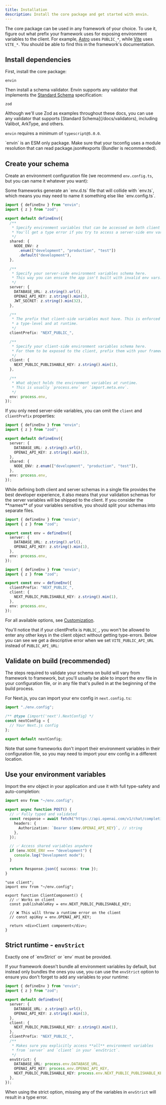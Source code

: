 ```yaml
---
title: Installation
description: Install the core package and get started with envin.
---
```


The core package can be used in any framework of your choice. To use it, figure out what prefix your framework uses for exposing environment variables to the client. For example, [Astro](https://astro.build) uses `PUBLIC_*`, while [Vite](https://vite.dev) uses `VITE_*`. You should be able to find this in the framework's documentation.

<Steps>

<Step>

## Install dependencies

First, install the core package:

```package-install
envin
```

Then install a schema validator. Envin supports any validator that implements the [Standard Schema](/docs/validators) specification:

```package-install
zod
```

<Callout type="info">
  Although we'll use Zod as examples throughout these docs, you can use any
  validator that supports [Standard Schema](/docs/validators), including
  Valibot, ArkType, and others.
</Callout>

<Callout type="info">`envin` requires a minimum of `typescript@5.0.0`.</Callout>

<Callout type="info">
  `envin` is an ESM only package. Make sure that your tsconfig uses a module
  resolution that can read package.json#exports (Bundler is recommended).
</Callout>

</Step>

<Step>

## Create your schema

Create an environment configuration file (we recommend `env.config.ts`, but you can name it whatever you want):

<Callout type="info">
  Some frameworks generate an `env.d.ts` file that will collide with `env.ts`,
  which means you may need to name it something else like `env.config.ts`.
</Callout>

```ts title="env.config.ts"
import { defineEnv } from "envin";
import { z } from "zod";

export default defineEnv({
  /**
   * Specify environment variables that can be accessed on both client and server.
   * You'll get a type error if you try to access a server-side env var on the client.
   */
  shared: {
    NODE_ENV: z
      .enum(["development", "production", "test"])
      .default("development"),
  },

  /**
   * Specify your server-side environment variables schema here.
   * This way you can ensure the app isn't built with invalid env vars.
   */
  server: {
    DATABASE_URL: z.string().url(),
    OPENAI_API_KEY: z.string().min(1),
    JWT_SECRET: z.string().min(32),
  },

  /**
   * The prefix that client-side variables must have. This is enforced both at
   * a type-level and at runtime.
   */
  clientPrefix: "NEXT_PUBLIC_",

  /**
   * Specify your client-side environment variables schema here.
   * For them to be exposed to the client, prefix them with your framework's public prefix.
   */
  client: {
    NEXT_PUBLIC_PUBLISHABLE_KEY: z.string().min(1),
  },

  /**
   * What object holds the environment variables at runtime.
   * This is usually `process.env` or `import.meta.env`.
   */
  env: process.env,
});
```

If you only need server-side variables, you can omit the `client` and `clientPrefix` properties:

```ts title="env.config.ts"
import { defineEnv } from "envin";
import { z } from "zod";

export default defineEnv({
  server: {
    DATABASE_URL: z.string().url(),
    OPENAI_API_KEY: z.string().min(1),
  },
  shared: {
    NODE_ENV: z.enum(["development", "production", "test"]),
  },
  env: process.env,
});
```

<Callout type="warn">
  While defining both client and server schemas in a single file provides the
  best developer experience, it also means that your validation schemas for the
  server variables will be shipped to the client. If you consider the **names**
  of your variables sensitive, you should split your schemas into separate
  files.

```ts title="env/server.ts"
import { defineEnv } from "envin";
import { z } from "zod";

export const env = defineEnv({
  server: {
    DATABASE_URL: z.string().url(),
    OPENAI_API_KEY: z.string().min(1),
  },
  env: process.env,
});
```

```ts title="env/client.ts"
import { defineEnv } from "envin";
import { z } from "zod";

export const env = defineEnv({
  clientPrefix: "NEXT_PUBLIC_",
  client: {
    NEXT_PUBLIC_PUBLISHABLE_KEY: z.string().min(1),
  },
  env: process.env,
});
```

</Callout>

For all available options, see [Customization](/docs/customization).

You'll notice that if your clientPrefix is `PUBLIC_`, you won't be allowed to enter any other keys in the client object without getting type-errors. Below you can see we get a descriptive error when we set `VITE_PUBLIC_API_URL` instead of `PUBLIC_API_URL`:

</Step>

<Step>

## Validate on build (recommended)

The steps required to validate your schema on build will vary from framework to framework, but you'll usually be able to import the env file in your configuration file, or in any file that's pulled in at the beginning of the build process.

For Next.js, you can import your env config in `next.config.ts`:

```js title="next.config.ts"
import "./env.config";

/** @type {import('next').NextConfig} */
const nextConfig = {
  // Your Next.js config
};

export default nextConfig;
```

<Callout type="info">
  Note that some frameworks don't import their environment variables in their
  configuration file, so you may need to import your env config in a different
  location.
</Callout>

</Step>

<Step>

## Use your environment variables

Import the env object in your application and use it with full type-safety and auto-completion:

```ts title="app/api/auth/route.ts"
import env from "~/env.config";

export async function POST() {
  // ✅ Fully typed and validated
  const response = await fetch("https://api.openai.com/v1/chat/completions", {
    headers: {
      Authorization: `Bearer ${env.OPENAI_API_KEY}`, // string
    },
  });

  // ✅ Access shared variables anywhere
  if (env.NODE_ENV === "development") {
    console.log("Development mode");
  }

  return Response.json({ success: true });
}
```

```tsx title="components/ClientComponent.tsx"
"use client";
import env from "~/env.config";

export function ClientComponent() {
  // ✅ Works on client
  const publishableKey = env.NEXT_PUBLIC_PUBLISHABLE_KEY;

  // ❌ This will throw a runtime error on the client
  // const apiKey = env.OPENAI_API_KEY;

  return <div>Client component</div>;
}
```

</Step>

</Steps>

## Strict runtime - `envStrict`

<Callout type="info">
  Exactly one of `envStrict` or `env` must be provided.
</Callout>

If your framework doesn't bundle all environment variables by default, but instead only bundles the ones you use, you can use the `envStrict` option to ensure you don't forget to add any variables to your runtime:

```ts title="env.config.ts"
import { defineEnv } from "envin";
import { z } from "zod";

export default defineEnv({
  server: {
    DATABASE_URL: z.string().url(),
    OPENAI_API_KEY: z.string().min(1),
  },
  client: {
    NEXT_PUBLIC_PUBLISHABLE_KEY: z.string().min(1),
  },
  clientPrefix: "NEXT_PUBLIC_",
  /**
   * Makes sure you explicitly access **all** environment variables
   * from `server` and `client` in your `envStrict`.
   */
  envStrict: {
    DATABASE_URL: process.env.DATABASE_URL,
    OPENAI_API_KEY: process.env.OPENAI_API_KEY,
    NEXT_PUBLIC_PUBLISHABLE_KEY: process.env.NEXT_PUBLIC_PUBLISHABLE_KEY,
  },
});
```

When using the strict option, missing any of the variables in `envStrict` will result in a type error.
